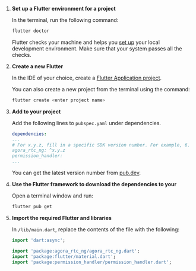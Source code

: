 <PlatformWrapper platform="flutter">

1. **Set up a Flutter environment for a <Vpd k="NAME"/> project**

    In the terminal, run the following command:

    ```bash
    flutter doctor
    ```
    Flutter checks your machine and helps you [set up](https://docs.flutter.dev/get-started/editor) your local development environment. Make sure that your system passes all the checks.

1. **Create a new Flutter <Vpl k="CLIENT" />**

    In the IDE of your choice, create a [Flutter Application project](https://docs.flutter.dev/development/tools/android-studio#creating-a-new-project).

    You can also create a new project from the terminal using the command:

    ```bash
    flutter create <enter project name>
    ```

1. **Add <Vpd k="SDK" /> to your project**

    Add the following lines to `pubspec.yaml` under dependencies. 

    ```yaml
    dependencies:
    ...
    # For x.y.z, fill in a specific SDK version number. For example, 6.0.0
    agora_rtc_ng: ^x.y.z
    permission_handler:
    ...
    ``` 

    You can get the latest version number from [pub.dev](https://pub.dev/packages/agora_rtc_ng).

1. **Use the Flutter framework to download the <Vg k="COMPANY" /> dependencies to your <Vpl k="CLIENT" />**

    Open a terminal window and run:

    ```bash
    flutter pub get
    ```

1. **Import the required Flutter and <Vg k="COMPANY" /> libraries**

    In `/lib/main.dart`, replace the contents of the file with the following:

    ```dart
    import 'dart:async';

    import 'package:agora_rtc_ng/agora_rtc_ng.dart';
    import 'package:flutter/material.dart';
    import 'package:permission_handler/permission_handler.dart';
    ```

</PlatformWrapper>